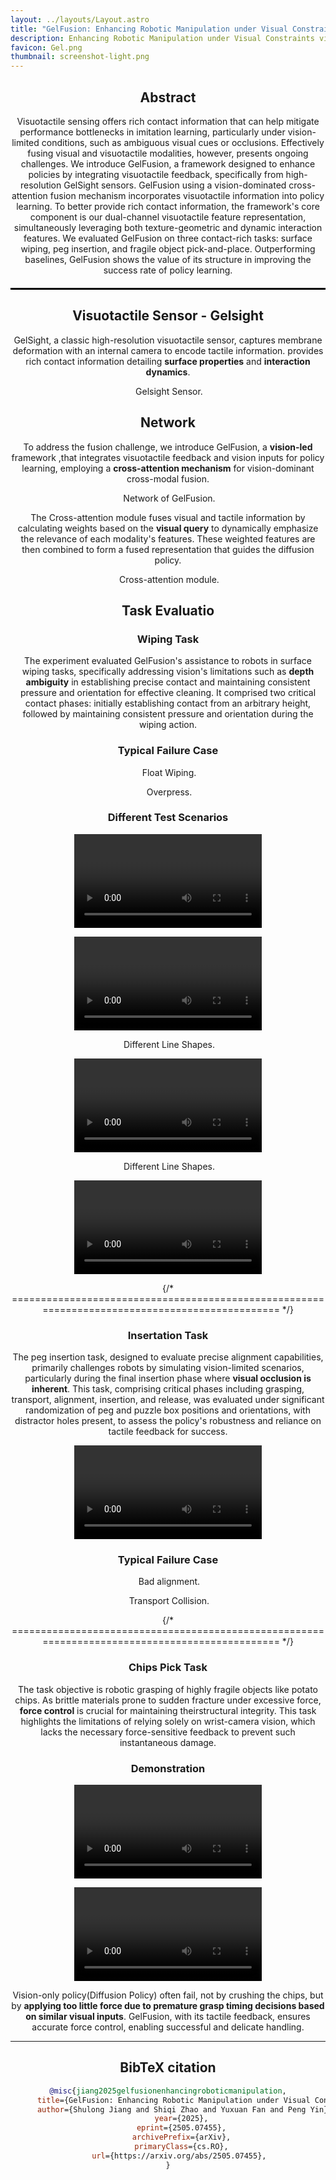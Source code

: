 ```yaml
---
layout: ../layouts/Layout.astro
title: "GelFusion: Enhancing Robotic Manipulation under Visual Constraints via Visuotactile Fusion"
description: Enhancing Robotic Manipulation under Visual Constraints via Visuotactile Fusion
favicon: Gel.png
thumbnail: screenshot-light.png
---
```







<Header
  title={frontmatter.title}
  authors={[
    {
      name: "Shulong Jinag",
      notes: ["1"],
    },
    {
      name: "Shiqi Zhao",
      notes: ["1"],
    },
    {
      name: "Yuxuan Fan",
      notes: ["2"],
    },
    {
      name: "Peng Yin",
      notes: ["1"],
    },
  ]}
  notes={[
    {
      symbol: "1",
      text: "City University of Hong Kong",
    },
    {
      symbol: "2",
      text: "The Hong Kong University of Science and Technology (Guangzhou)",
    },
  ]}
  links={[
    {
      name: "Paper",
      url: "https://arxiv.org/pdf/2505.07455v1",
      icon: "ri:file-pdf-2-line",
    },
    {
      name: "Code",
      url: "",
      icon: "ri:github-line",
    },
    {
      name: "arXiv",
      url: "https://arxiv.org/abs/2505.07455v1",
      icon: "academicons:arxiv",
    }
  ]}
  />


<Figure>
<YouTubeVideo slot="figure" videoId="YwoxCyPOEAY" />
</Figure>

## Abstract

Visuotactile sensing offers rich contact information that can help mitigate performance bottlenecks in imitation learning, particularly under vision-limited conditions, such as ambiguous visual cues or occlusions. Effectively fusing visual and visuotactile modalities, however, presents ongoing challenges. 
We introduce GelFusion, a framework designed to enhance policies by integrating visuotactile feedback, specifically from high-resolution GelSight sensors. GelFusion using a vision-dominated cross-attention fusion mechanism incorporates visuotactile information into policy learning. To better provide rich contact information, the framework's core component is our dual-channel visuotactile feature representation, simultaneously leveraging both texture-geometric and dynamic interaction features. 
We evaluated GelFusion on three contact-rich tasks: surface wiping, peg insertion, and fragile object pick-and-place. Outperforming baselines, GelFusion shows the value of its structure in improving the success rate of policy learning.

<hr style="border: none; height: 3px; background-color: #000; margin: 20px 0;"/>

## Visuotactile Sensor - Gelsight

GelSight, a classic high-resolution visuotactile sensor, captures membrane deformation with an internal camera to encode tactile information. provides rich contact information detailing **surface properties** and **interaction dynamics**.

<Figure>
  <Image slot="figure" source={sensor} altText="sensor" />
  <span slot="caption">Gelsight Sensor.</span>
</Figure>

## Network

To address the fusion challenge, we introduce GelFusion, a **vision-led** framework ,that integrates visuotactile feedback and vision inputs for policy learning, employing a **cross-attention mechanism** for vision-dominant cross-modal fusion.

<Figure>
  <Image slot="figure" source={Framework} altText="Framework" />
  <span slot="caption">Network of GelFusion.</span>
</Figure>

The Cross-attention module fuses visual and tactile information by calculating weights based on the **visual query** to dynamically emphasize the relevance of each modality's features. These weighted features are then combined to form a fused representation that guides the diffusion policy.

<Figure>
  <Image slot="figure" source={Cross_attention} altText="Cross_attention" />
  <span slot="caption">Cross-attention module.</span>
</Figure>

## Task Evaluatio

### Wiping Task
The experiment evaluated GelFusion's assistance to robots in surface wiping tasks, specifically addressing vision's limitations such as **depth ambiguity** in establishing precise contact and maintaining consistent pressure and orientation for effective cleaning. It comprised two critical contact phases: initially establishing contact from an arbitrary height, followed by maintaining consistent pressure and orientation during the wiping action.

### Typical Failure Case
<TwoColumns>
  <Figure slot="left">  
    <Image slot="figure" source={comming_soon} altText="Framework" />
    <span slot="caption">Float Wiping.</span> 
  </Figure>
  <Figure slot="right">
    <Image slot="figure" source={comming_soon} altText="Framework" />
    <span slot="caption">Overpress.</span>
  </Figure>
</TwoColumns>

### Different Test Scenarios
<TwoColumns>
  <Figure slot="left">  
    <Video slot="figure" source={Diff_Shapes1} altText="Framework" />
    <span slot="caption">Different Line Shapes.</span> 
  </Figure>
  <Figure slot="right">
    <Video slot="figure" source={up_wiping} altText="Framework" />
    <span slot="caption">Different Line Pisitions.</span>
  </Figure> 
</TwoColumns>

<TwoColumns>
  <Figure slot="left">  
    <Image slot="figure" source={comming_soon} altText="Framework" />
    <span slot="caption">Different Line Shapes.</span> 
  </Figure>
  <Figure slot="right">
    <Video slot="figure" source={midlle_wiping} altText="Framework" />
    <span slot="caption">Different Line Pisitions.</span>
  </Figure> 
</TwoColumns>

<TwoColumns>
  <Figure slot="left">  
    <Image slot="figure" source={comming_soon} altText="Framework" />
    <span slot="caption">Different Line Shapes.</span> 
  </Figure>
  <Figure slot="right">
    <Video slot="figure" source={down_wiping} altText="Framework" />
    <span slot="caption">Different Line Pisitions.</span>
  </Figure> 
</TwoColumns>


{/* =============================================================================================== */}


### Insertation Task
The peg insertion task, designed to evaluate precise alignment capabilities, primarily challenges robots by simulating vision-limited scenarios, particularly during the final insertion phase where **visual occlusion is inherent**. This task, comprising critical phases including grasping, transport, alignment, insertion, and release, was evaluated under significant randomization of peg and puzzle box positions and orientations, with distractor holes present, to assess the policy's robustness and reliance on tactile feedback for success.

<Figure>
<Video slot="figure" source={InsertationLongDemo} altText="Framework" />
<span slot="caption">Insertation Long-Term Test.</span>
</Figure>

### Typical Failure Case
<TwoColumns>
  <Figure slot="left">  
    <Image slot="figure" source={comming_soon} altText="Framework" />
    <span slot="caption">Bad alignment.</span> 
  </Figure>
  <Figure slot="right">
    <Image slot="figure" source={comming_soon} altText="Framework" />
    <span slot="caption">Transport Collision.</span>
  </Figure> 
</TwoColumns>

{/* =============================================================================================== */}



### Chips Pick Task
The task objective is robotic grasping of highly fragile objects like potato chips. As brittle materials prone to sudden fracture under excessive force, **force control** is crucial for maintaining theirstructural integrity. This task highlights the limitations of relying solely on wrist-camera vision, which lacks the necessary force-sensitive feedback to prevent such instantaneous damage.

### Demonstration

<TwoColumns>
  <Figure slot="left">  
    <Video slot="figure" source={chipFail} altText="Framework" />
    <span slot="caption">Failure Case.</span> 
  </Figure>
  <Figure slot="right">
    <Video slot="figure" source={chipSuccess} altText="Framework" />
    <span slot="caption">Success Case.</span>
  </Figure> 
</TwoColumns>

Vision-only policy(Diffusion Policy) often fail, not by crushing the chips, but by **applying too little force due to premature grasp timing decisions based on similar visual inputs**. GelFusion, with its tactile feedback, ensures accurate force control, enabling successful and delicate handling.

---

## BibTeX citation

```bibtex
@misc{jiang2025gelfusionenhancingroboticmanipulation,
      title={GelFusion: Enhancing Robotic Manipulation under Visual Constraints via Visuotactile Fusion}, 
      author={Shulong Jiang and Shiqi Zhao and Yuxuan Fan and Peng Yin},
      year={2025},
      eprint={2505.07455},
      archivePrefix={arXiv},
      primaryClass={cs.RO},
      url={https://arxiv.org/abs/2505.07455}, 
}
```